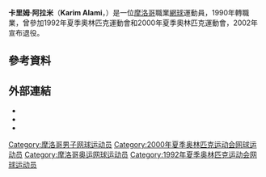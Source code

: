{{Infobox 网球
|姓名=Karim Alami
|照片=Alami.jpg
|国籍={{MAR}}
|生年=1973年
|生日=5月24日
|出生地=[[摩洛哥|摩洛哥]]，[[卡萨布兰卡|卡萨布兰卡]]
|居住地=[[摩納哥|摩納哥]]，[[蒙地卡羅|蒙地卡羅]]
|身高=185
|体重=85
|持拍手=右
|反拍=
|转职业年=1990年
|球拍=
|球衣=
|球鞋=
|单打最高排名=25（2000年2月21日）
|双打最高排名=130（1998年8月17日）
|现单打排名=
|现双打排名=
|单打冠军头衔=2
|双打冠军头衔=1
|职业战绩=
|奖金=2,087,596[[美元|美元]]
|澳网最好成绩=第三輪（1998、2000）
|法网最好成绩=第三輪（2001）
|温网最好成绩=第二輪（1994、1999）
|美网最好成绩=第二輪（1994、2000）
|大满贯个数=
|奥运会最好成绩=
}}

'''卡里姆·阿拉米'''（'''Karim Alami'''，{{bd|1975年|2月23日}}）是一位[[摩洛哥|摩洛哥]]職業[[網球|網球]]運動員，1990年轉職業，曾參加1992年夏季奧林匹克運動會和2000年夏季奧林匹克運動會，2002年宣布退役。

== 參考資料 ==
{{reflist|2}}

== 外部連結 ==
* {{ATP|id=A203}}
* {{ITF Profile|id=10000017}}
* {{DavisCupplayerlink|id=10000017}}

{{Tennis-bio-stub}}

{{DEFAULTSORT:Alami, Karim}}

[[Category:摩洛哥男子网球运动员|Category:摩洛哥男子网球运动员]]
[[Category:2000年夏季奥林匹克运动会网球运动员|Category:2000年夏季奥林匹克运动会网球运动员]]
[[Category:摩洛哥奥运网球运动员|Category:摩洛哥奥运网球运动员]]
[[Category:1992年夏季奥林匹克运动会网球运动员|Category:1992年夏季奥林匹克运动会网球运动员]]